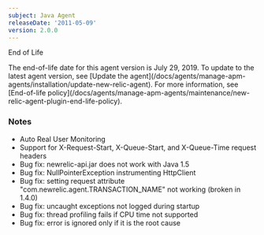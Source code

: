 ```yaml
---
subject: Java Agent
releaseDate: '2011-05-09'
version: 2.0.0
---
```


End of Life

<Callout variant="important">
  The end-of-life date for this agent version is July 29, 2019. To update to the latest agent version, see [Update the agent](/docs/agents/manage-apm-agents/installation/update-new-relic-agent). For more information, see [End-of-life policy](/docs/agents/manage-apm-agents/maintenance/new-relic-agent-plugin-end-life-policy).
</Callout>

### Notes

* Auto Real User Monitoring
* Support for X-Request-Start, X-Queue-Start, and X-Queue-Time request headers
* Bug fix: newrelic-api.jar does not work with Java 1.5
* Bug fix: NullPointerException instrumenting HttpClient
* Bug fix: setting request attribute "com.newrelic.agent.TRANSACTION_NAME" not working (broken in 1.4.0)
* Bug fix: uncaught exceptions not logged during startup
* Bug fix: thread profiling fails if CPU time not supported
* Bug fix: error is ignored only if it is the root cause

